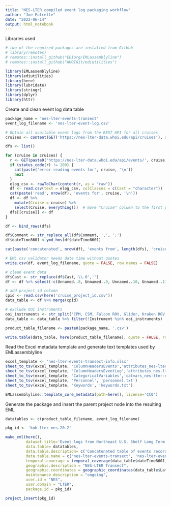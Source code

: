 ```yaml
---
title: "NES-LTER compiled event log packaging workflow"
author: "Joe Futrelle"
date: "2022-06-14"
output: html_notebook
---
```


Libraries used

```r
# two of the required packages are installed from GitHub
# library(remotes)
# remotes::install_github("EDIorg/EMLassemblyline")
# remotes::install_github("WHOIGit/ediutilities")

library(EMLassemblyline)
library(ediutilities)
library(here)
library(lubridate)
library(stringr)
library(dplyr)
library(httr)
```

Create and clean event log data table

```r
package_name = 'nes-lter-events-transect'
event_log_filename <- 'nes-lter-event-log.csv'

# Obtain all available event logs from the REST API for all cruises
cruises <- content(GET('https://nes-lter-data.whoi.edu/api/cruises'), as = "parsed")$cruises

dfs <- list()

for (cruise in cruises) {
  r <- GET(paste0('https://nes-lter-data.whoi.edu/api/events/', cruise, '.csv'))
  if (status_code(r) != 200) {
    cat(paste('error reading events for', cruise, '\n'))
    next
  }
  elog_csv <- rawToChar(content(r, as = "raw"))
  df <- read.csv(text = elog_csv, colClasses = c(Cast = "character"))
  cat(paste('read', nrow(df), 'events for', cruise, '\n'))
  df <- df %>% 
    mutate(Cruise = cruise) %>%
    select(Cruise, everything())  # move "Cruise" column to the first position
  dfs[[cruise]] <- df
}

df <- bind_rows(dfs)

df$Comment <- str_replace_all(df$Comment, ',', ';')
df$dateTime8601 <-ymd_hms(df$dateTime8601)  

cat(paste('concatenated', nrow(df), 'events from', length(dfs), 'cruises\n'))

# EML csv validator needs date time without quotes
write.csv(df, event_log_filename, quote = FALSE, row.names = FALSE)

# clean event data
df$Cast <- str_replace(df$Cast,'\\.0','')
df <- df %>% select(-c(Unnamed..8, Unnamed..9, Unnamed..10, Unnamed..11, Unnamed..12, Unnamed..13))

# add project_id column
cpid <- read.csv(here('cruise_project_id.csv'))
data_table <- df %>% merge(cpid)

# exclude OOI instruments
ooi_instruments <- str_split('CPM, CSM, Falcon ROV, Glider, Kraken ROV, REMUS, Slocum Glider, USBL', ', ')[[1]]
data_table <- data_table %>% filter(!Instrument %in% ooi_instruments)

product_table_filename <- paste0(package_name, '.csv')

write.table(data_table, here(product_table_filename), quote = FALSE, row.names = FALSE, sep = ",", qmethod = c("escape", "double"))
```

Read the Excel metadata template and generate text templates used by
EMLassemblyline

```r
excel_template <- 'nes-lter-events-transect-info.xlsx'
sheet_to_tsv(excel_template, 'ColumnHeadersEvents','attributes_nes-lter-events-transect.txt')  
sheet_to_tsv(excel_template, 'ColumnHeadersEventLog','attributes_nes-lter-event-log.txt')
sheet_to_tsv(excel_template, 'CategoricalVariables','catvars_nes-lter-event-transect.txt')
sheet_to_tsv(excel_template, 'Personnel', 'personnel.txt')
sheet_to_tsv(excel_template, 'Keywords', 'keywords.txt')

EMLassemblyline::template_core_metadata(path=here(), license='CC0')

```
Generate the package and insert the parent project node into the resulting EML

```r

datatables <- c(product_table_filename, event_log_filename)

pkg_id <- 'knb-lter-nes.20.2'

make_eml(here(),
         dataset.title='Event logs from Northeast U.S. Shelf Long Term Ecological Research (NES-LTER) Transect cruises, ongoing since 2017',
         data.table= datatables, 
         data.table.description= c('Concatenated table of events recorded on seasonal NES-LTER Transect cruises', 'Cruise event log metadata'),
         data.table.name = c('nes-lter-events-transect', 'nes-lter-event-log'),
         temporal.coverage = temporal_coverage(data_table$dateTime8601),
         geographic.description = "NES-LTER Transect",
         geographic.coordinates = geographic_coordinates(data_table$Latitude, data_table$Longitude),
         maintenance.description = "ongoing",
         user.id = "NES",
         user.domain = "LTER",
         package.id = pkg_id)

project_insert(pkg_id)
```

